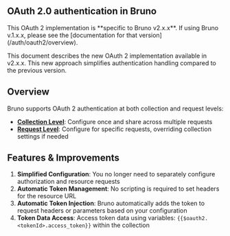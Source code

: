 
## OAuth 2.0 authentication in Bruno

<Callout type="warning" emoji="">  
  This OAuth 2 implementation is **specific to Bruno v2.x.x**. If using Bruno v.1.x.x, please see the [documentation for that version](/auth/oauth2/overview).

</Callout>

This document describes the new OAuth 2 implementation available in v2.x.x. This new approach simplifies authentication handling compared to the previous version.

## Overview

Bruno supports OAuth 2 authentication at both collection and request levels:

- **[Collection Level](/auth/oauth2-experimental/collection-level-configuration)**: Configure once and share across multiple requests
- **[Request Level](/auth/oauth2-experimental/request-level-configuration)**: Configure for specific requests, overriding collection settings if needed

## Features & Improvements

1. **Simplified Configuration**: You no longer need to separately configure authorization and resource requests
2. **Automatic Token Management**: No scripting is required to set headers for the resource URL
3. **Automatic Token Injection**: Bruno automatically adds the token to request headers or parameters based on your configuration
4. **Token Data Access**: Access token data using variables: `{{$oauth2.<tokenId>.access_token}}` within the collection

<br />
<br />
<br />
